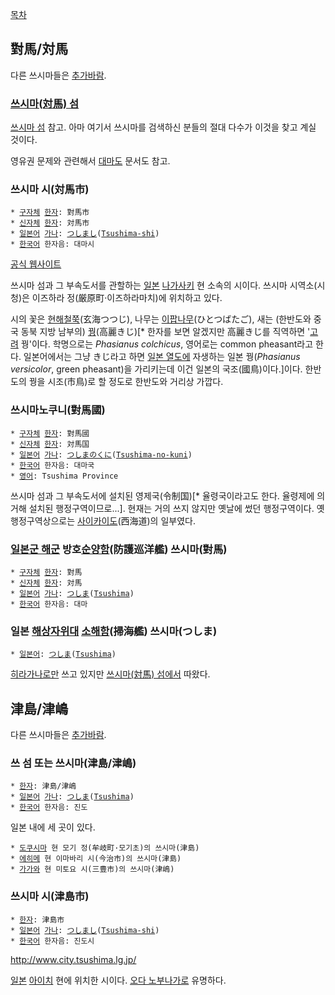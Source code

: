 [[목차]]

== 對馬/対馬 ==
다른 쓰시마들은 [[추가바람]].

=== [[쓰시마 섬|쓰시마(対馬) 섬]] ===
[[쓰시마 섬]] 참고. 아마 여기서 쓰시마를 검색하신 분들의 절대 다수가 이것을 찾고 계실 것이다.

영유권 문제와 관련해서 [[대마도]] 문서도 참고.

=== 쓰시마 시(対馬市) ===
 * [[정체자|구자체]] [[한자]]: 對馬市
 * [[신자체]] [[한자]]: 対馬市
 * [[일본어]] [[가나(문자)|가나]]: [[히라가나|つしまし]]([[헵번식 로마자 표기법|Tsushima-shi]])
 * [[한국어]] 한자음: 대마시

[[http://www.city.tsushima.nagasaki.jp/|공식 웹사이트]]

쓰시마 섬과 그 부속도서를 관할하는 [[일본]] [[나가사키]] 현 소속의 시이다. 쓰시마 시역소(시청)은 이즈하라 정(厳原町·이즈하라마치)에 위치하고 있다.

시의 꽃은 [[현해탄|현해]][[철쭉]](玄海つつじ), 나무는 [[이팝나무]](ひとつばたご), 새는 (한반도와 중국 동북 지방 남부의) [[꿩]](高麗きじ)[* 한자를 보면 알겠지만 高麗きじ를 직역하면 '[[고려]] 꿩'이다. 학명으로는 ''Phasianus colchicus'', 영어로는 common pheasant라고 한다. 일본어에서는 그냥 きじ라고 하면 [[일본 열도]]에 자생하는 일본 꿩(''Phasianus versicolor'', green pheasant)을 가리키는데 이건 일본의 국조(國鳥)이다.]이다. 한반도의 꿩을 시조(市鳥)로 할 정도로 한반도와 거리상 가깝다.

=== 쓰시마노쿠니(對馬國) ===
 * [[정체자|구자체]] [[한자]]: 對馬國
 * [[신자체]] [[한자]]: 対馬国
 * [[일본어]] [[가나(문자)|가나]]: [[히라가나|つしまのくに]]([[헵번식 로마자 표기법|Tsushima-no-kuni]])
 * [[한국어]] 한자음: 대마국
 * [[영어]]: Tsushima Province

쓰시마 섬과 그 부속도서에 설치된 영제국(令制国)[* 율령국이라고도 한다. 율령제에 의거해 설치된 행정구역이므로...]. 현재는 거의 쓰지 않지만 옛날에 썼던 행정구역이다. 옛 행정구역상으로는 [[사이카이도]](西海道)의 일부였다.

=== [[일본군 해군]] 방호[[순양함]](防護巡洋艦) 쓰시마(對馬) ===
 * [[정체자|구자체]] [[한자]]: 對馬
 * [[신자체]] [[한자]]: 対馬
 * [[일본어]] [[가나(문자)|가나]]: [[히라가나|つしま]]([[헵번식 로마자 표기법|Tsushima]])
 * [[한국어]] 한자음: 대마

=== 일본 [[해상자위대]] [[소해함]](掃海艦) 쓰시마(つしま) ===
 * [[일본어]]: [[히라가나|つしま]]([[헵번식 로마자 표기법|Tsushima]])

[[히라가나]]로만 쓰고 있지만 [[쓰시마 섬|쓰시마(対馬) 섬]]에서 따왔다.

== 津島/津嶋 ==
다른 쓰시마들은 [[추가바람]].

=== 쓰 섬 또는 쓰시마(津島/津嶋) ===
 * [[한자]]: 津島/津嶋
 * [[일본어]] [[가나(문자)|가나]]: [[히라가나|つしま]]([[헵번식 로마자 표기법|Tsushima]])
 * [[한국어]] 한자음: 진도

일본 내에 세 곳이 있다.

 * [[도쿠시마]] 현 모기 정(牟岐町·모기초)의 쓰시마(津島)
 * [[에히메]] 현 이마바리 시(今治市)의 쓰시마(津島)
 * [[가가와]] 현 미토요 시(三豊市)의 쓰시마(津嶋)

=== 쓰시마 시(津島市) ===
 * [[한자]]: 津島市
 * [[일본어]] [[가나(문자)|가나]]: [[히라가나|つしまし]]([[헵번식 로마자 표기법|Tsushima-shi]])
 * [[한국어]] 한자음: 진도시

[[http://www.city.tsushima.lg.jp/]]

[[일본]] [[아이치]] 현에 위치한 시이다. [[오다 노부나가]]로 유명하다.
